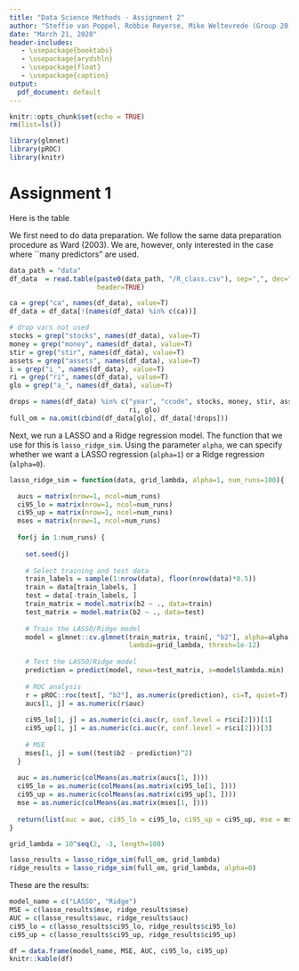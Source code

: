 ---
title: "Data Science Methods - Assignment 2"
author: "Steffie van Poppel, Robbie Reyerse, Mike Weltevrede (Group 20)"
date: "March 21, 2020"
header-includes:
   - \usepackage{booktabs}
   - \usepackage{arydshln}
   - \usepackage{float}
   - \usepackage{caption}
output:
  pdf_document: default
---

```{r setup, include=FALSE}
knitr::opts_chunk$set(echo = TRUE)
rm(list=ls())

library(glmnet)
library(pROC)
library(knitr)
```

# Assignment 1
Here is the table

\begin{table}[H]
  \centering
  \begin{tabular}{lccccccc}
    \toprule
    \multicolumn{1}{c}{} & \multicolumn{7}{c}{\textbf{Results}} \\
    \cmidrule(l r){2-8} \\
    \multicolumn{1}{c}{} & \multicolumn{3}{c}{\textbf{Restricted Selection}} & \multicolumn{1}{c}{} & \multicolumn{3}{c}{\textbf{Many Predictors}} \\
    \cmidrule(l r){2-4} \cmidrule(l r){6-8} \\
    \textbf{Model} & AUC & 95\%-CI & N &  & AUC & 95\%-CI & N \\
    \cdashline{1-8} \\
    Single Tree & 0.55 & [0.49,0.6] & 1816 &  & 0.63 & [0.56,0.69] & 1742 \\
    Bagging & \textbf{ 0.77 } & [0.73,0.81] & 1816 &  & \textbf{ 0.87 } & [0.84,0.9] & 1742 \\
    Random Forest & \textbf{ 0.79 } & [0.75,0.83] & 1816 &  & \textbf{ 0.88 }  & [0.86,0.91] & 1742 \\
    \\
    \multicolumn{1}{c}{} & \multicolumn{7}{c}{\textbf{Specification}} \\
    \cmidrule(l r){2-8} \\
    \multicolumn{1}{c}{} & \multicolumn{3}{c}{\textbf{Restricted Selection}} & \multicolumn{1}{c}{} & \multicolumn{3}{c}{\textbf{Many Predictors}} \\
    \cmidrule(l r){2-4}  \cmidrule(l r){6-8} \\
    \textbf{Parameter} & Single & Bagging & RF &  & Single & Bagging & RF \\
    \cdashline{1-8} \\
    B & 1 & 5000 & 5000 &  & 1 & 5000 & 5000 \\
    $ J_{try} $ & 10 & 10 & 3 &  & 76 & 76 & 9 \\
    $ J $ &  & 10 &  &  &  & 76 &  \\
    \# of crises &  & 72 &  &  &  & 70 &  \\
    \bottomrule
  \end{tabular}
  \caption{Table 3 from the code}
  \label{tab:tab3}
\end{table}


We first need to do data preparation. We follow the same data preparation procedure as Ward (2003). We are, however, only interested in the case where ``many predictors" are used.

```{r}
data_path = "data"
df_data  = read.table(paste0(data_path, "/R_class.csv"), sep=",", dec=".",
                      header=TRUE)

ca = grep("ca", names(df_data), value=T)
df_data = df_data[!(names(df_data) %in% c(ca))]

# drop vars not used
stocks = grep("stocks", names(df_data), value=T)
money = grep("money", names(df_data), value=T)
stir = grep("stir", names(df_data), value=T)
assets = grep("assets", names(df_data), value=T)
i = grep("i_", names(df_data), value=T)
ri = grep("ri", names(df_data), value=T)
glo = grep("a_", names(df_data), value=T)

drops = names(df_data) %in% c("year", "ccode", stocks, money, stir, assets, i,
                              ri, glo)
full_om = na.omit(cbind(df_data[glo], df_data[!drops]))
```

Next, we run a LASSO and a Ridge regression model. The function that we use for this is `lasso_ridge_sim`. Using the parameter `alpha`, we can specify whether we want a LASSO regression (`alpha=1`) or a Ridge regression (`alpha=0`).

```{r}
lasso_ridge_sim = function(data, grid_lambda, alpha=1, num_runs=100){

  aucs = matrix(nrow=1, ncol=num_runs)
  ci95_lo = matrix(nrow=1, ncol=num_runs)
  ci95_up = matrix(nrow=1, ncol=num_runs)
  mses = matrix(nrow=1, ncol=num_runs)
  
  for(j in 1:num_runs) {
    
    set.seed(j)
    
    # Select training and test data
    train_labels = sample(1:nrow(data), floor(nrow(data)*0.5))
    train = data[train_labels, ]
    test = data[-train_labels, ]
    train_matrix = model.matrix(b2 ~ ., data=train)
    test_matrix = model.matrix(b2 ~ ., data=test)
    
    # Train the LASSO/Ridge model
    model = glmnet::cv.glmnet(train_matrix, train[, "b2"], alpha=alpha,
                              lambda=grid_lambda, thresh=1e-12)
    
    # Test the LASSO/Ridge model
    prediction = predict(model, newx=test_matrix, s=model$lambda.min)
    
    # ROC analysis
    r = pROC::roc(test[, "b2"], as.numeric(prediction), ci=T, quiet=T)
    aucs[1, j] = as.numeric(r$auc)
    
    ci95_lo[1, j] = as.numeric(ci.auc(r, conf.level = r$ci[2]))[1]
    ci95_up[1, j] = as.numeric(ci.auc(r, conf.level = r$ci[2]))[3]
    
    # MSE
    mses[1, j] = sum((test$b2 - prediction)^2)
  }
  
  auc = as.numeric(colMeans(as.matrix(aucs[1, ])))
  ci95_lo = as.numeric(colMeans(as.matrix(ci95_lo[1, ])))
  ci95_up = as.numeric(colMeans(as.matrix(ci95_up[1, ])))
  mse = as.numeric(colMeans(as.matrix(mses[1, ])))
  
  return(list(auc = auc, ci95_lo = ci95_lo, ci95_up = ci95_up, mse = mse))
}

grid_lambda = 10^seq(2, -3, length=100)

lasso_results = lasso_ridge_sim(full_om, grid_lambda)
ridge_results = lasso_ridge_sim(full_om, grid_lambda, alpha=0)
```

These are the results:

```{r}
model_name = c("LASSO", "Ridge")
MSE = c(lasso_results$mse, ridge_results$mse)
AUC = c(lasso_results$auc, ridge_results$auc)
ci95_lo = c(lasso_results$ci95_lo, ridge_results$ci95_lo)
ci95_up = c(lasso_results$ci95_up, ridge_results$ci95_up)

df = data.frame(model_name, MSE, AUC, ci95_lo, ci95_up)
knitr::kable(df)
```


